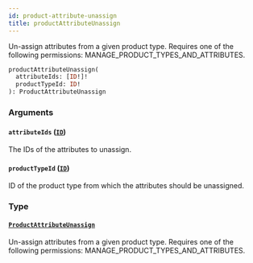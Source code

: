 ```yaml
---
id: product-attribute-unassign
title: productAttributeUnassign
---
```



Un-assign attributes from a given product type. Requires one of the following permissions: MANAGE_PRODUCT_TYPES_AND_ATTRIBUTES.

```graphql
productAttributeUnassign(
  attributeIds: [ID!]!
  productTypeId: ID!
): ProductAttributeUnassign
```


### Arguments

#### `attributeIds` ([`ID`](../../../developer/api-reference/scalars/id))

The IDs of the attributes to unassign.


#### `productTypeId` ([`ID`](../../../developer/api-reference/scalars/id))

ID of the product type from which the attributes should be unassigned.


### Type

#### [`ProductAttributeUnassign`](../../../developer/api-reference/objects/product-attribute-unassign) 

Un-assign attributes from a given product type. Requires one of the following permissions: MANAGE_PRODUCT_TYPES_AND_ATTRIBUTES.




